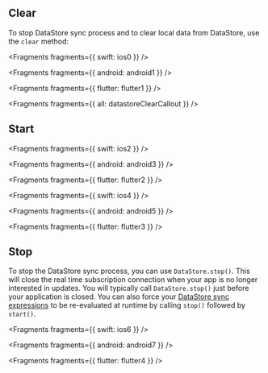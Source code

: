 ## Clear

To stop DataStore sync process and to clear local data from DataStore, use the `clear` method:


<Fragments fragments={{ swift: ios0 }} />


<Fragments fragments={{ android: android1 }} />


<Fragments fragments={{ flutter: flutter1 }} />


<Fragments fragments={{ all: datastoreClearCallout }} />

## Start


<Fragments fragments={{ swift: ios2 }} />


<Fragments fragments={{ android: android3 }} />


<Fragments fragments={{ flutter: flutter2 }} />


<Fragments fragments={{ swift: ios4 }} />


<Fragments fragments={{ android: android5 }} />


<Fragments fragments={{ flutter: flutter3 }} />

## Stop

To stop the DataStore sync process, you can use `DataStore.stop()`. This will close the real time subscription connection when your app is no longer interested in updates. You will typically call `DataStore.stop()` just before your application is closed. You can also force your [DataStore sync expressions](/lib/datastore/sync) to be re-evaluated at runtime by calling `stop()` followed by `start()`.


<Fragments fragments={{ swift: ios6 }} />


<Fragments fragments={{ android: android7 }} />


<Fragments fragments={{ flutter: flutter4 }} />
